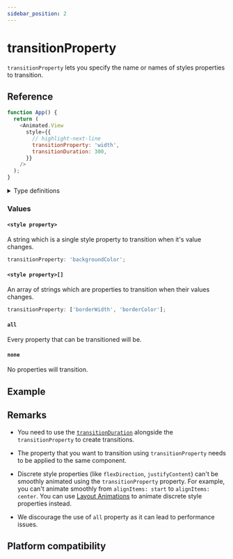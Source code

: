 ```yaml
---
sidebar_position: 2
---
```


# transitionProperty

`transitionProperty` lets you specify the name or names of styles properties to transition.


<InteractiveExample
  src={TransitionPropertyBasicSrc}
  component={TransitionPropertyBasic}
/>

## Reference

```javascript
function App() {
  return (
    <Animated.View
      style={{
        // highlight-next-line
        transitionProperty: 'width',
        transitionDuration: 300,
      }}
    />
  );
}
```

<details>
<summary>Type definitions</summary>

```typescript
import type { ImageStyle, TextStyle, ViewStyle } from 'react-native';

type PlainStyle = ViewStyle & TextStyle & ImageStyle;

type CSSTransitionProperty<S extends object = PlainStyle> =
  | 'all'
  | 'none'
  | keyof S
  | ('all' | keyof S)[];
```

</details>

### Values

#### `<style property>`

A string which is a single style property to transition when it's value changes.

```typescript
transitionProperty: 'backgroundColor';
```

#### `<style property>[]`

An array of strings which are properties to transition when their values changes.

```typescript
transitionProperty: ['borderWidth', 'borderColor'];
```

#### `all`

Every property that can be transitioned will be.

#### `none`

No properties will transition.

## Example


<InteractiveExample
  src={TransitionPropertySrc}
  component={TransitionProperty}
  label="Click rectangles to grow"
/>

## Remarks

- You need to use the [`transitionDuration`](/docs/next/css-transitions/transition-duration) alongside the `transitionProperty` to create transitions.

- The property that you want to transition using `transitionProperty` needs to be applied to the same component.

- Discrete style properties (like `flexDirection`, `justifyContent`) can't be smoothly animated using the `transitionProperty` property. For example, you can't animate smoothly from `alignItems: start` to `alignItems: center`. You can use [Layout Animations](docs/layout-animations/layout-transitions) to animate discrete style properties instead.

- We discourage the use of `all` property as it can lead to performance issues.

## Platform compatibility

<PlatformCompatibility android ios web />
